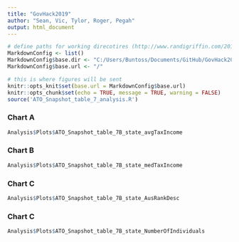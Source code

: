 ```yaml
---
title: "GovHack2019"
author: "Sean, Vic, Tylor, Roger, Pegah"
output: html_document
---
```


```r
# define paths for working direcotires (http://www.randigriffin.com/2017/04/25/how-to-knit-for-mysite.html)
MarkdownConfig <- list()
MarkdownConfig$base.dir <- "C:/Users/Buntoss/Documents/GitHub/GovHack2019"
MarkdownConfig$base.url <- "/"

# this is where figures will be sent
knitr::opts_knit$set(base.url = MarkdownConfig$base.url)
knitr::opts_chunk$set(echo = TRUE, message = TRUE, warning = FALSE)
source('ATO_Snapshot_table_7_analysis.R')
```

### Chart A

```r
Analysis$Plots$ATO_Snapshot_table_7B_state_avgTaxIncome

```


### Chart B

```r
Analysis$Plots$ATO_Snapshot_table_7B_state_medTaxIncome

```


### Chart C

```r
Analysis$Plots$ATO_Snapshot_table_7B_state_AusRankDesc

```

### Chart C

```r
Analysis$Plots$ATO_Snapshot_table_7B_state_NumberOfIndividuals

```

